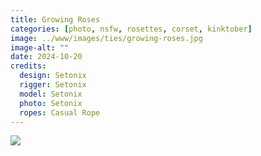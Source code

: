 ```yaml
---
title: Growing Roses
categories: [photo, nsfw, rosettes, corset, kinktober]
image: ../www/images/ties/growing-roses.jpg
image-alt: ""
date: 2024-10-20
credits: 
  design: Setonix
  rigger: Setonix
  model: Setonix
  photo: Setonix
  ropes: Casual Rope
---
```


![](../www/images/ties/growing-roses.jpg)

